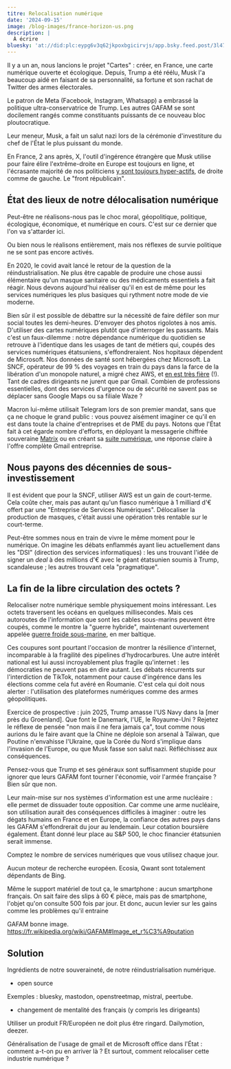 ```yaml
---
titre: Relocalisation numérique
date: '2024-09-15'
image: /blog-images/france-horizon-us.png
description: |
  À écrire
bluesky: 'at://did:plc:eypg6v3q62jkpoxbgicirvjs/app.bsky.feed.post/3l47jooa6ep2j'
---
```


Il y a un an, nous lancions le projet "Cartes" : créer, en France, une carte numérique ouverte et écologique. Depuis, Trump a été réélu, Musk l'a beaucoup aidé en faisant de sa personnalité, sa fortune et son rachat de Twitter des armes électorales.

Le patron de Meta (Facebook, Instagram, Whatsapp) a embrassé la politique ultra-conservatrice de Trump. Les autres GAFAM se sont docilement rangés comme constituants puissants de ce nouveau bloc ploutocratique.

Leur meneur, Musk, a fait un salut nazi lors de la cérémonie d'investiture du chef de l'État le plus puissant du monde.

En France, 2 ans après, X, l'outil d'ingérence étrangère que Musk utilise pour faire élire l'extrême-droite en Europe est toujours en ligne, et l'écrasante majorité de nos politiciens [y sont toujours hyper-actifs](https://politix.top), de droite comme de gauche. Le "front républicain".

## État des lieux de notre délocalisation numérique

Peut-être ne réalisons-nous pas le choc moral, géopolitique, politique, écologique, économique, et numérique en cours. C'est sur ce dernier que l'on va s'attarder ici.

Ou bien nous le réalisons entièrement, mais nos réflexes de survie politique ne se sont pas encore activés.

En 2020, le covid avait lancé le retour de la question de la réindustrialisation. Ne plus être capable de produire une chose aussi élémentaire qu'un masque sanitaire ou des médicaments essentiels a fait réagir. Nous devons aujourd'hui réaliser qu'il en est de même pour les services numériques les plus basiques qui rythment notre mode de vie moderne.

Bien sûr il est possible de débattre sur la nécessité de faire défiler son mur social toutes les demi-heures. D'envoyer des photos rigolotes à nos amis. D'utiliser des cartes numériques plutôt que d'interroger les passants. Mais c'est un faux-dilemme : notre dépendance numérique du quotidien se retrouve à l'identique dans les usages de tant de métiers qui, coupés des services numériques étatsuniens, s'effondreraient. Nos hopitaux dépendent de Microsoft. Nos données de santé sont hébergées chez Microsoft. La SNCF, opérateur de 99 % des voyages en train du pays dans la farce de la libération d'un monopole naturel, a migré chez AWS, et [en est très fière](https://www.cio-online.com/actualites/lire-emmanuel-thys-sncf-connect-et-tech--etre-100-cloud-permet-de-se-concentrer-sur-la-qualite-15843.html) (!). Tant de cadres dirigeants ne jurent que par Gmail. Combien de professions essentielles, dont des services d'urgence ou de sécurité ne savent pas se déplacer sans Google Maps ou sa filiale Waze ?

Macron lui-même utilisait Telegram lors de son premier mandat, sans que ça ne choque le grand public : vous pouvez aisément imaginer ce qu'il en est dans toute la chaine d'entreprises et de PME du pays. Notons que l'État fait à cet égarde nombre d'efforts, en déployant la messagerie chiffrée souveraine [Matrix](https://element.io) ou en créant sa [suite numérique](https://lasuite.numerique.gouv.fr), une réponse claire à l'offre complète Gmail entreprise.

## Nous payons des décennies de sous-investissement

Il est évident que pour la SNCF, utiliser AWS est un gain de court-terme. Cela coûte cher, mais pas autant qu'un fiasco numérique à 1 milliard d'€ offert par une "Entreprise de Services Numériques". Délocaliser la production de masques, c'était aussi une opération très rentable sur le court-terme.

Peut-être sommes nous en train de vivre le même moment pour le numérique. On imagine les débats enflammés ayant lieu actuellement dans les "DSI" (direction des services informatiques) : les uns trouvant l'idée de signer un _deal_ à des millions d'€ avec le géant étatsunien soumis à Trump, scandaleuse ; les autres trouvant cela "pragmatique".

## La fin de la libre circulation des octets ?

Relocaliser notre numérique semble physiquement moins intéressant. Les octets traversent les océans en quelques millisecondes. Mais ces autoroutes de l'information que sont les cables sous-marins peuvent être coupés, comme le montre la "guerre hybride", maintenant ouvertement appelée [guerre froide sous-marine](https://www.lopinion.fr/international/la-nouvelle-guerre-froide-est-une-bataille-sous-marine), en mer baltique.

Ces coupures sont pourtant l'occasion de montrer la résilience d'internet, incomparable à la fragilité des pipelines d'hydrocarbures. Une autre intérêt national est lui aussi incroyablement plus fragile qu'internet : les démocraties ne peuvent pas en dire autant. Les débats récurrents sur l'interdiction de TikTok, notamment pour cause d'ingérence dans les élections comme cela fut avéré en Roumanie. C'est cela qui doit nous alerter : l'utilisation des plateformes numériques comme des armes géopolitiques.

Exercice de prospective : juin 2025, Trump amasse l'US Navy dans la [mer près du Groenland]. Que font le Danemark, l'UE, le Royaume-Uni ? Rejetez le réflexe de pensée "non mais il ne fera jamais ça", tout comme nous aurions du le faire avant que la Chine ne déploie son arsenal à Taïwan, que Poutine n'envahisse l'Ukraine, que la Corée du Nord s'implique dans l'invasion de l'Europe, ou que Musk fasse son salut nazi. Réfléchissez aux conséquences.

Pensez-vous que Trump et ses généraux sont suffisamment stupide pour ignorer que leurs GAFAM font tourner l'économie, voir l'armée française ? Bien sûr que non.

Leur main-mise sur nos systèmes d'information est une arme nucléaire : elle permet de dissuader toute opposition. Car comme une arme nucléaire, son utilisation aurait des conséquences difficiles à imaginer : outre les dégats humains en France et en Europe, la confiance des autres pays dans les GAFAM s'effondrerait du jour au lendemain. Leur cotation boursière également. Étant donné leur place au S&P 500, le choc financier étatsunien serait immense.

Comptez le nombre de services numériques que vous utilisez chaque jour.

Aucun moteur de recherche européen. Ecosia, Qwant sont totalement dépendants de Bing.

Même le support matériel de tout ça, le smartphone : aucun smartphone français. On sait faire des slips à 60 € pièce, mais pas de smartphone, l'objet qu'on consulte 500 fois par jour. Et donc, aucun levier sur les gains comme les problèmes qu'il entraine

GAFAM bonne image. https://fr.wikipedia.org/wiki/GAFAM#Image_et_r%C3%A9putation

## Solution

Ingrédients de notre souveraineté, de notre réindustrialisation numérique.

- open source

Exemples : bluesky, mastodon, openstreetmap, mistral, peertube.

- changement de mentalité des français (y compris les dirigeants)

Utiliser un produit FR/Européen ne doit plus être ringard. Dailymotion, deezer.

Généralisation de l'usage de gmail et de Microsoft office dans l'État : comment a-t-on pu en arriver là ? Et surtout, comment relocaliser cette industrie numérique ?
